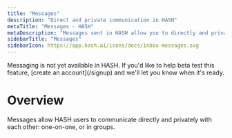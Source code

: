 ```yaml
---
title: "Messages"
description: "Direct and private communication in HASH"
metaTitle: "Messages - HASH"
metaDescription: "Messages sent in HASH allow you to directly and privately communicate with one or more other users."
sidebarTitle: "Messages"
sidebarIcon: https://app.hash.ai/icons/docs/inbox-messages.svg
---
```


<Callout style="information" type="coming-soon">
  Messaging is not yet available in HASH. If you'd like to help beta test this
  feature, [create an account](/signup) and we'll let you know when it's ready.
</Callout>

# Overview

Messages allow HASH users to communicate directly and privately with each other: one-on-one, or in groups.
